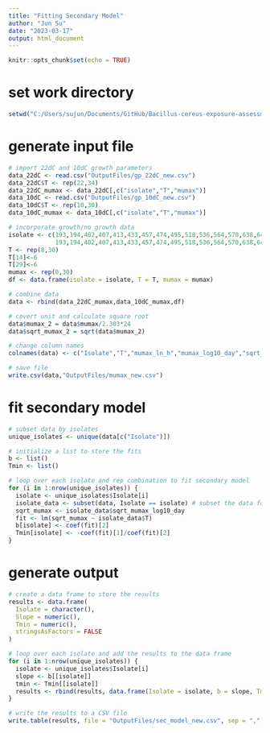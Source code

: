 ```yaml
---
title: "Fitting Secondary Model"
author: "Jun Su"
date: "2023-03-17"
output: html_document
---
```


```r
knitr::opts_chunk$set(echo = TRUE)
```

# set work directory
```r
setwd("C:/Users/sujun/Documents/GitHub/Bacillus-cereus-exposure-assessment-model/Re-fit")
```

# generate input file
```r
# import 22dC and 10dC growth parameters
data_22dC <- read.csv("OutputFiles/gp_22dC_new.csv")
data_22dC$T <- rep(22,34)
data_22dC_mumax <- data_22dC[,c("isolate","T","mumax")]
data_10dC <- read.csv("OutputFiles/gp_10dC_new.csv")
data_10dC$T <- rep(10,30)
data_10dC_mumax <- data_10dC[,c("isolate","T","mumax")]

# incorporate growth/no growth data 
isolate <- c(193,194,402,407,413,433,457,474,495,518,536,564,570,638,649,
             193,194,402,407,413,433,457,474,495,518,536,564,570,638,649)
T <- rep(8,30)
T[14]<-6
T[29]<-6
mumax <- rep(0,30)
df <- data.frame(isolate = isolate, T = T, mumax = mumax)

# combine data
data <- rbind(data_22dC_mumax,data_10dC_mumax,df)

# covert unit and calculate square root 
data$mumax_2 = data$mumax/2.303*24
data$sqrt_mumax_2 = sqrt(data$mumax_2)

# change column names
colnames(data) <- c("Isolate","T","mumax_ln_h","mumax_log10_day","sqrt_mumax_log10_day") 

# save file 
write.csv(data,"OutputFiles/mumax_new.csv")
```

# fit secondary model 
```r
# subset data by isolates
unique_isolates <- unique(data[c("Isolate")])

# initialize a list to store the fits  
b <- list()
Tmin <- list()

# loop over each isolate and rep combination to fit secondary model
for (i in 1:nrow(unique_isolates)) {
  isolate <- unique_isolates$Isolate[i]
  isolate_data <- subset(data, Isolate == isolate) # subset the data for the current isolate
  sqrt_mumax <- isolate_data$sqrt_mumax_log10_day
  fit <- lm(sqrt_mumax ~ isolate_data$T)
  b[isolate] <- coef(fit)[2]
  Tmin[isolate] <- -coef(fit)[1]/coef(fit)[2]
}
```

# generate output
```r
# create a data frame to store the results
results <- data.frame(
  Isolate = character(),
  Slope = numeric(),
  Tmin = numeric(),
  stringsAsFactors = FALSE
)

# loop over each isolate and add the results to the data frame
for (i in 1:nrow(unique_isolates)) {
  isolate <- unique_isolates$Isolate[i]
  slope <- b[[isolate]]
  tmin <- Tmin[[isolate]]
  results <- rbind(results, data.frame(Isolate = isolate, b = slope, Tmin = tmin))
}

# write the results to a CSV file
write.table(results, file = "OutputFiles/sec_model_new.csv", sep = ",", row.names = FALSE, quote = TRUE)
```


